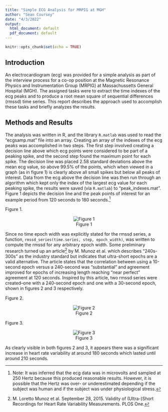```yaml
---
title: "Simple ECG Analysis for MRPIG at MGH"
author: "Sean Coursey"
date: "4/3/2022"
output:
  html_document: default
  pdf_document: default
---
```


```r
knitr::opts_chunk$set(echo = TRUE)
```

## Introduction

An electrocardiogram (ecg) was provided for a simple analysis as part of the interview process for a co-op position at the Magnetic Resonance Physics and Instrumentation Group (MRPIG) at Massachussetts General Hospital (MGH). The assigned tasks were to extract the time indexes of the ecg peaks and to produce a root mean square of sequential differences (rmssd) time series. This report describes the approach used to accomplish these tasks and briefly analyzes the results.

## Methods and Results

The analysis was written in R, and the library `R.matlab` was used to read the "ecgsamp.mat" file into an array. Creating an array of the indexes of the ecg peaks was accomplished in two steps. The first step involved creating a decision line above which ecg points were considered to be part of a peaking spike, and the second step found the maximum point for each spike. The decision line was placed 2.58 standard deviations above the mean ecg value, so above 99.5% of the points, which when viewed in a graph (as in figure 1) is clearly above all small spikes but below all peaks of interest. Data from the ecg above the decision line was then run through an algorithm which kept only the index of the largest ecg value for each peaking spike, the results were saved (via `R.matlab`) to "peak_indexes.mat". Figure 1 depicts the decision line and the peak points of interest for an example period from 120 seconds to 180 seconds.^[Note: It was inferred that the ecg data was in microvolts and sampled at 250 Hertz because this produced reasonable results. However, it is possible that the Hertz was over- or underestimated depending if the subject was human and if the subject was under physiological stress.]

Figure 1.
<center>
![Figure 1](ECG_from_120s_to_180s_Peaks_Line.png)
</center>

Since no time epoch width was explicitly stated for the rmssd series, a function, `rmssd_series(time.series, step, epoch_width)`, was written to compute the rmssd for any arbitrary epoch width. Some preliminary research turned up an article^[M. Loretto Munoz et al. September 28, 2015. Validity of (Ultra-)Short Recordings for Heart Rate Variability Measurements. PLOS One.] by M. Munoz et al. which describes "240s-300s" as the industry standard but indicates that ultra-short epochs are a valid alternative. The article states that the correlation between using a 10-second epoch versus a 240-second was "substantial" and agreement improved for epochs of increasing length reaching "near perfect" agreement at 120 seconds. Inspired by this article, two rmssd series were created--one with a 240-second epoch and one with a 30-second epoch, shown in figures 2 and 3 respectively.

Figure 2.
<center>
![Figure 2](RMSSD_240s.png)
</center>

Figure 3.
<center>
![Figure 3](RMSSD_30s.png)
</center>

As clearly visible in both figures 2 and 3, it appears there was a significant increase in heart rate variability at around 180 seconds which lasted until around 210 seconds.
